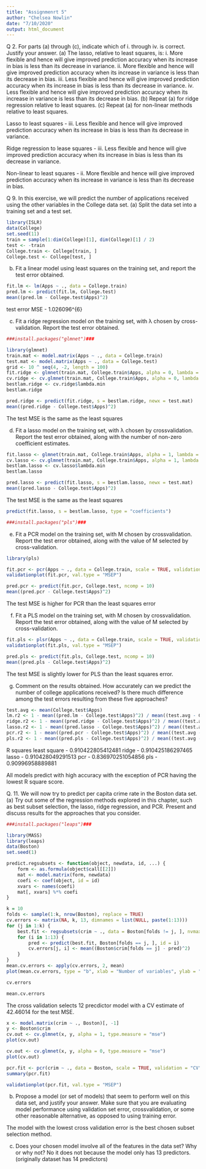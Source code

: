 ---
title: "Assignmenrt 5"
author: "Chelsea Nowlin"
date: "7/10/2020"
output: html_document
---

Q 2. For parts (a) through (c), indicate which of i. through iv. is correct.
Justify your answer.
(a) The lasso, relative to least squares, is:
i. More flexible and hence will give improved prediction accuracy when its increase in bias is less than its decrease in
variance.
ii. More flexible and hence will give improved prediction accuracy when its increase in variance is less than its decrease
in bias.
iii. Less flexible and hence will give improved prediction accuracy when its increase in bias is less than its decrease in
variance.
iv. Less flexible and hence will give improved prediction accuracy when its increase in variance is less than its decrease
in bias.
(b) Repeat (a) for ridge regression relative to least squares.
(c) Repeat (a) for non-linear methods relative to least squares.

Lasso to least squares - iii. Less flexible and hence will give improved prediction accuracy when its increase in bias is less than its decrease in
variance.

Ridge regression to lease squares - iii. Less flexible and hence will give improved prediction accuracy when its increase in bias is less than its decrease in
variance.

Non-linear to least squares - ii. More flexible and hence will give improved prediction accuracy when its increase in variance is less than its decrease
in bias.


Q 9. In this exercise, we will predict the number of applications received
using the other variables in the College data set.
(a) Split the data set into a training set and a test set.
```{r}
library(ISLR)
data(College)
set.seed(11)
train = sample(1:dim(College)[1], dim(College)[1] / 2)
test <- -train
College.train <- College[train, ]
College.test <- College[test, ]
```

(b) Fit a linear model using least squares on the training set, and
report the test error obtained.
```{r}
fit.lm <- lm(Apps ~ ., data = College.train)
pred.lm <- predict(fit.lm, College.test)
mean((pred.lm - College.test$Apps)^2)
```
test error MSE - 1.026096^{6}


(c) Fit a ridge regression model on the training set, with λ chosen
by cross-validation. Report the test error obtained.
```{r}
###install.packages("glmnet")###
```

```{r}
library(glmnet)
train.mat <- model.matrix(Apps ~ ., data = College.train)
test.mat <- model.matrix(Apps ~ ., data = College.test)
grid <- 10 ^ seq(4, -2, length = 100)
fit.ridge <- glmnet(train.mat, College.train$Apps, alpha = 0, lambda = grid, thresh = 1e-12)
cv.ridge <- cv.glmnet(train.mat, College.train$Apps, alpha = 0, lambda = grid, thresh = 1e-12)
bestlam.ridge <- cv.ridge$lambda.min
bestlam.ridge
```
```{r}
pred.ridge <- predict(fit.ridge, s = bestlam.ridge, newx = test.mat)
mean((pred.ridge - College.test$Apps)^2)
```
The test MSE is the same as the least squares


(d) Fit a lasso model on the training set, with λ chosen by crossvalidation. Report the test error obtained, along with the number of non-zero coefficient estimates.
```{r}
fit.lasso <- glmnet(train.mat, College.train$Apps, alpha = 1, lambda = grid, thresh = 1e-12)
cv.lasso <- cv.glmnet(train.mat, College.train$Apps, alpha = 1, lambda = grid, thresh = 1e-12)
bestlam.lasso <- cv.lasso$lambda.min
bestlam.lasso
```
```{r}
pred.lasso <- predict(fit.lasso, s = bestlam.lasso, newx = test.mat)
mean((pred.lasso - College.test$Apps)^2)
```
The test MSE is the same as the least squares
```{r}
predict(fit.lasso, s = bestlam.lasso, type = "coefficients")
```
```{r}
###install.packages("pls")###
```

(e) Fit a PCR model on the training set, with M chosen by crossvalidation. Report the test error obtained, along with the value
of M selected by cross-validation.
```{r}
library(pls)
```
```{r}
fit.pcr <- pcr(Apps ~ ., data = College.train, scale = TRUE, validation = "CV")
validationplot(fit.pcr, val.type = "MSEP")
```
```{r}
pred.pcr <- predict(fit.pcr, College.test, ncomp = 10)
mean((pred.pcr - College.test$Apps)^2)
```
The test MSE is higher for PCR than the least squares error

(f) Fit a PLS model on the training set, with M chosen by crossvalidation. Report the test error obtained, along with the value
of M selected by cross-validation.
```{r}
fit.pls <- plsr(Apps ~ ., data = College.train, scale = TRUE, validation = "CV")
validationplot(fit.pls, val.type = "MSEP")
```
```{r}
pred.pls <- predict(fit.pls, College.test, ncomp = 10)
mean((pred.pls - College.test$Apps)^2)
```
The test MSE is slightly lower for PLS than the least squares error.

(g) Comment on the results obtained. How accurately can we predict the number of college applications received? Is there much
difference among the test errors resulting from these five approaches?
```{r}
test.avg <- mean(College.test$Apps)
lm.r2 <- 1 - mean((pred.lm - College.test$Apps)^2) / mean((test.avg - College.test$Apps)^2)
ridge.r2 <- 1 - mean((pred.ridge - College.test$Apps)^2) / mean((test.avg - College.test$Apps)^2)
lasso.r2 <- 1 - mean((pred.lasso - College.test$Apps)^2) / mean((test.avg - College.test$Apps)^2)
pcr.r2 <- 1 - mean((pred.pcr - College.test$Apps)^2) / mean((test.avg - College.test$Apps)^2)
pls.r2 <- 1 - mean((pred.pls - College.test$Apps)^2) / mean((test.avg - College.test$Apps)^2)
```
R squares
least square - 0.910422805412481
ridge - 0.910425186297465
lasso - 0.910428049291513
pcr - 0.836970251054856
pls - 0.90996958889881

All models predict with high accuracy with the exception of PCR having the lowest R square score.

Q. 11. We will now try to predict per capita crime rate in the Boston data
set.
(a) Try out some of the regression methods explored in this chapter,
such as best subset selection, the lasso, ridge regression, and
PCR. Present and discuss results for the approaches that you
consider.
```{r}
###install.packages("leaps")###
```

```{r}
library(MASS)
library(leaps)
data(Boston)
set.seed(1)

predict.regsubsets <- function(object, newdata, id, ...) {
    form <- as.formula(object$call[[2]])
    mat <- model.matrix(form, newdata)
    coefi <- coef(object, id = id)
    xvars <- names(coefi)
    mat[, xvars] %*% coefi
}

k = 10
folds <- sample(1:k, nrow(Boston), replace = TRUE)
cv.errors <- matrix(NA, k, 13, dimnames = list(NULL, paste(1:13)))
for (j in 1:k) {
    best.fit <- regsubsets(crim ~ ., data = Boston[folds != j, ], nvmax = 13)
    for (i in 1:13) {
        pred <- predict(best.fit, Boston[folds == j, ], id = i)
        cv.errors[j, i] <- mean((Boston$crim[folds == j] - pred)^2)
    }
}
mean.cv.errors <- apply(cv.errors, 2, mean)
plot(mean.cv.errors, type = "b", xlab = "Number of variables", ylab = "CV error")
```
```{r}
cv.errors
```
```{r}
mean.cv.errors
```
The cross validation selects 12 precdictor model with a CV estimate of 42.46014 for the test MSE.

```{r}
x <- model.matrix(crim ~ ., Boston)[, -1]
y <- Boston$crim
cv.out <- cv.glmnet(x, y, alpha = 1, type.measure = "mse")
plot(cv.out)
```

```{r}
cv.out <- cv.glmnet(x, y, alpha = 0, type.measure = "mse")
plot(cv.out)
```

```{r}
pcr.fit <- pcr(crim ~ ., data = Boston, scale = TRUE, validation = "CV")
summary(pcr.fit)
```
```{r}
validationplot(pcr.fit, val.type = "MSEP")
```

(b) Propose a model (or set of models) that seem to perform well on
this data set, and justify your answer. Make sure that you are
evaluating model performance using validation set error, crossvalidation, or some other reasonable alternative, as opposed to
using training error.

The model with the lowest cross validation error is the best chosen subset selection method.

(c) Does your chosen model involve all of the features in the data
set? Why or why not?
No it does not because the model only has 13 predictors.(originally dataset has 14 predictors)

